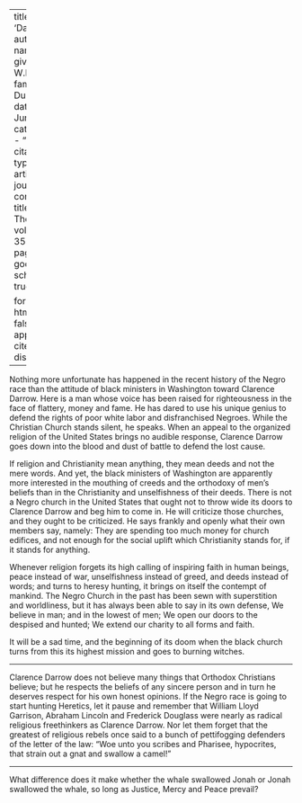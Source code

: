 
---
title: 'Darrow'
author:
  - name:
      given: W.E.B.
      family: Du Bois
date: Jun. 1928
categories: 
  - ""
citation: 
  type: article-journal
  container-title: The Crisis
  volume: 35
  issue: 6
  page: 203
google-scholar: true

format:
  html:
    toc: false
    appendix-cite-as: display
---



Nothing more unfortunate has happened in the recent history of the Negro
race than the attitude of black ministers in Washington toward Clarence
Darrow. Here is a man whose voice has been raised for righteousness in
the face of flattery, money and fame. He has dared to use his unique
genius to defend the rights of poor white labor and disfranchised
Negroes. While the Christian Church stands silent, he speaks. When an
appeal to the organized religion of the United States brings no audible
response, Clarence Darrow goes down into the blood and dust of battle to
defend the lost cause.

If religion and Christianity mean anything, they mean deeds and not the
mere words. And yet, the black ministers of Washington are apparently
more interested in the mouthing of creeds and the orthodoxy of men's
beliefs than in the Christianity and unselfishness of their deeds. There
is not a Negro church in the United States that ought not to throw wide
its doors to Clarence Darrow and beg him to come in. He will criticize
those churches, and they ought to be criticized. He says frankly and
openly what their own members say, namely: They are spending too much
money for church edifices, and not enough for the social uplift which
Christianity stands for, if it stands for anything.

Whenever religion forgets its high calling of inspiring faith in human
beings, peace instead of war, unselfishness instead of greed, and deeds
instead of words; and turns to heresy hunting, it brings on itself the
contempt of mankind. The Negro Church in the past has been sewn with
superstition and worldliness, but it has always been able to say in its
own defense, We believe in man; and in the lowest of men; We open our
doors to the despised and hunted; We extend our charity to all forms and
faith.

It will be a sad time, and the beginning of its doom when the black
church turns from this its highest mission and goes to burning witches.

<hr/>

Clarence Darrow does not believe many things that Orthodox Christians
believe; but he respects the beliefs of any sincere person and in turn
he deserves respect for his own honest opinions. If the Negro race is
going to start hunting Heretics, let it pause and remember that William
Lloyd Garrison, Abraham Lincoln and Frederick Douglass were nearly as
radical religious freethinkers as Clarence Darrow. Nor let them forget
that the greatest of religious rebels once said to a bunch of
pettifogging defenders of the letter of the law: "Woe unto
you scribes and Pharisee, hypocrites, that strain out a gnat and swallow
a camel!"

<hr/>

What difference does it make whether the whale swallowed Jonah or Jonah
swallowed the whale, so long as Justice, Mercy and Peace prevail?

